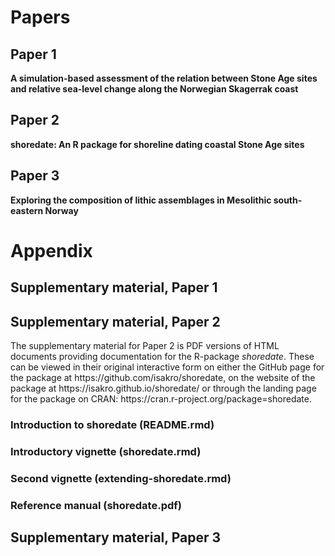 # Papers {-}
\newpage
## Paper 1 {-}
**A simulation-based assessment of the relation between Stone Age sites and relative sea-level change along the Norwegian Skagerrak coast**
\includepdf[pages={-}]{papers/paper1.pdf}
\includepdf[pages={-}]{papers/paper1_corrigendum.pdf}

## Paper 2 {-}
**shoredate: An R package for shoreline dating coastal Stone Age sites**
\includepdf[pages={-}]{papers/paper2.pdf}

## Paper 3 {-}
**Exploring the composition of lithic assemblages in Mesolithic south-eastern Norway**
\includepdf[pages={-}]{papers/paper3.pdf}

# Appendix {-}
\newpage

## Supplementary material, Paper 1 {-}
\includepdf[pages={-}]{appendix/supplementary_paper1.pdf}

## Supplementary material, Paper 2 {-}
The supplementary material for Paper 2 is PDF versions of HTML documents providing documentation for the R-package *shoredate*. These can be viewed in their original interactive form on either the GitHub page for the package at https://github.com/isakro/shoredate, on the website of the package at https://isakro.github.io/shoredate/ or through the landing page for the package on CRAN: https://cran.r-project.org/package=shoredate.

### Introduction to shoredate (README.rmd) {-}
\includepdf[pages={-}]{appendix/supplementary_paper2_1.pdf}

### Introductory vignette (shoredate.rmd) {-}
\includepdf[pages={-}]{appendix/supplementary_paper2_2.pdf}

### Second vignette (extending-shoredate.rmd) {-}
\includepdf[pages={-}]{appendix/supplementary_paper2_3.pdf}

### Reference manual (shoredate.pdf) {-}
\includepdf[pages={-}]{appendix/supplementary_paper2_4.pdf}

## Supplementary material, Paper 3 {-}
\includepdf[pages={-}]{appendix/supplementary_paper3.pdf}